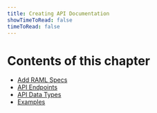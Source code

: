 ```yaml
---
title: Creating API Documentation
showTimeToRead: false
timeToRead: false
---
```


# Contents of this chapter

- [Add RAML Specs](/api-docs/raml)
- [API Endpoints](/api-docs/endpoints)
- [API Data Types](/api-docs/types)
- [Examples](/api-docs/examples)
